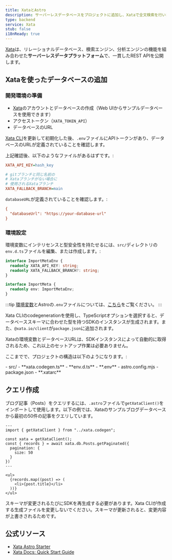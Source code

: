 ```yaml
---
title: XataとAstro
description: サーバーレスデータベースをプロジェクトに追加し、Xataで全文検索を行いましょう。
type: backend
service: Xata
stub: false
i18nReady: true
---
```


[Xata](https://xata.io)は、リレーショナルデータベース、検索エンジン、分析エンジンの機能を組み合わせた**サーバーレスデータプラットフォーム**で、一貫したREST APIを公開します。

## Xataを使ったデータベースの追加

### 開発環境の準備

- [Xata](https://app.xata.io/signin)のアカウントとデータベースの作成（Web UIからサンプルデータベースを使用できます）
- アクセストークン（`XATA_TOKEN_API`）
- データベースのURL

[Xata CLI](https://xata.io/docs/getting-started/installation)を更新して初期化した後、`.env`ファイルにAPIトークンがあり、データベースのURLが定義されていることを確認します。

上記確認後、以下のようなファイルがあるはずです。:

```ini title=".env"
XATA_API_KEY=hash_key

# gitブランチと同じ名前の
# Xataブランチがない場合に
# 使用されるXataブランチ
XATA_FALLBACK_BRANCH=main
```

`databaseURL`が定義されていることを確認します。:

```ini title=".xatarc"
{
  "databaseUrl": "https://your-database-url"
}
```

### 環境設定

環境変数にインテリセンスと型安全性を持たせるには、`src/`ディレクトリの`env.d.ts`ファイルを編集、または作成します。:

```ts title="src/env.d.ts"
interface ImportMetaEnv {
  readonly XATA_API_KEY: string;
  readonly XATA_FALLBACK_BRANCH?: string;
}

interface ImportMeta {
  readonly env: ImportMetaEnv;
}
```

:::tip
[環境変数](/ja/guides/environment-variables/)とAstroの`.env`ファイルについては、[こちら](/ja/guides/environment-variables/)をご覧ください。
:::

Xata CLIのcodegenerationを使用し、TypeScriptオプションを選択すると、データベーススキーマに合わせた型を持つSDKのインスタンスが生成されます。また、`@xata.io/client`が`package.json`に追加されます。

Xataの環境変数とデータベースURLは、SDKインスタンスによって自動的に取得されるため、これ以上のセットアップ作業は必要ありません。

ここまでで、プロジェクトの構造は以下のようになります。:

<FileTree title="Project Structure">
- src/
  - **xata.codegen.ts**
  - **env.d.ts**
- **.env**
- astro.config.mjs
- package.json
- **.xatarc**
</FileTree>

## クエリ作成

ブログ記事（Posts）をクエリするには、`.astro`ファイルで`getXataClient()`をインポートして使用します。以下の例では、Xataのサンプルブログデータベースから最初の50件の記事をクエリしています。

```astro title="src/pages/blog/index.astro"
---
import { getXataClient } from "../xata.codegen";

const xata = getXataClient();
const { records } = await xata.db.Posts.getPaginated({
  pagination: {
    size: 50
  }
})
---

<ul>
  {records.map((post) => (
    <li>{post.title}</li>
  ))}
</ul>
```
スキーマが変更されるたびにSDKを再生成する必要があります。Xata CLIが作成する生成ファイルを変更しないでください。スキーマが更新されると、変更内容が上書きされるためです。


## 公式リソース
- [Xata Astro Starter](https://github.com/xataio/examples/tree/main/apps/getting-started-astro)
- [Xata Docs: Quick Start Guide](https://xata.io/docs/getting-started/quickstart-astro)
